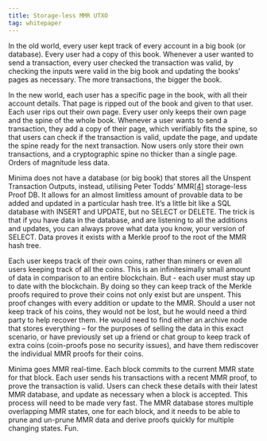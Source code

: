 ```yaml
---
title: Storage-less MMR UTXO
tag: whitepaper
---
```


In the old world, every user kept track of every account in a big book (or database). Every user had a copy of this book. Whenever a user wanted to send a transaction, every user checked the transaction was valid, by checking the inputs were valid in the big book and updating the books’ pages as necessary. The more transactions, the bigger the book.

In the new world, each user has a specific page in the book, with all their account details. That page is ripped out of the book and given to that user. Each user rips out their own page. Every user only keeps their own page and the spine of the whole book. Whenever a user wants to send a transaction, they add a copy of their page, which verifiably fits the spine, so that users can check if the transaction is valid, update the page, and update the spine ready for the next transaction. Now users only store their own transactions, and a cryptographic spine no thicker than a single page. Orders of magnitude less data.

Minima does not have a database (or big book) that stores all the Unspent Transaction Outputs, instead, utilising Peter Todds’ MMR[[4]](/docs/learn/minimawhitepaper/specialthanksto) storage-less Proof DB. It allows for an almost limitless amount of provable data to be added and updated in a particular hash tree. It’s a little bit like a SQL database with INSERT and UPDATE, but no SELECT or DELETE. The trick is that if you have data in the database, and are listening to all the additions and updates, you can always prove what data you know, your version of SELECT. Data proves it exists with a Merkle proof to the root of the MMR hash tree.  

Each user keeps track of their own coins, rather than miners or even all users keeping track of all the coins. This is an infinitesimally small amount of data in comparison to an entire blockchain. But - each user must stay up to date with the blockchain. By doing so they can keep track of the Merkle proofs required to prove their coins not only exist but are unspent. This proof changes with every addition or update to the MMR. Should a user not keep track of his coins, they would not be lost, but he would need a third party to help recover them. He would need to find either an archive node that stores everything – for the purposes of selling the data in this exact scenario, or have previously set up a friend or chat group to keep track of extra coins (coin-proofs pose no security issues), and have them rediscover the individual MMR proofs for their coins.

Minima goes MMR real-time. Each block commits to the current MMR state for that block. Each user sends his transactions with a recent MMR proof, to prove the transaction is valid. Users can check these details with their latest MMR database, and update as necessary when a block is accepted. This process will need to be made very fast. The MMR database stores multiple overlapping MMR states, one for each block, and it needs to be able to prune and un-prune MMR data and derive proofs quickly for multiple changing states. Fun.


